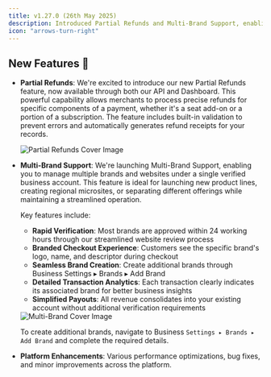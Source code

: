 ```yaml
---
title: v1.27.0 (26th May 2025)
description: Introduced Partial Refunds and Multi-Brand Support, enabling merchants to manage multiple brands and websites under a single verified business account.
icon: "arrows-turn-right"
---
```


## New Features 🚀

- **Partial Refunds**: We're excited to introduce our new Partial Refunds feature, now available through both our API and Dashboard. This powerful capability allows merchants to process precise refunds for specific components of a payment, whether it's a seat add-on or a portion of a subscription. The feature includes built-in validation to prevent errors and automatically generates refund receipts for your records.
  <Frame>
    <img src="/images/changelog/partial_refunds.png" alt="Partial Refunds Cover Image"/>
  </Frame>

- **Multi-Brand Support**: We're launching Multi-Brand Support, enabling you to manage multiple brands and websites under a single verified business account. This feature is ideal for launching new product lines, creating regional microsites, or separating different offerings while maintaining a streamlined operation.

  Key features include:
  - **Rapid Verification**: Most brands are approved within 24 working hours through our streamlined website review process
  - **Branded Checkout Experience**: Customers see the specific brand's logo, name, and descriptor during checkout
  - **Seamless Brand Creation**: Create additional brands through Business Settings ▸ Brands ▸ Add Brand
  - **Detailed Transaction Analytics**: Each transaction clearly indicates its associated brand for better business insights
  - **Simplified Payouts**: All revenue consolidates into your existing account without additional verification requirements

  <Frame>
    <img src="/images/changelog/brands.png" alt="Multi-Brand Cover Image"/>
  </Frame>

  To create additional brands, navigate to Business `Settings ▸ Brands ▸ Add Brand` and complete the required details.

- **Platform Enhancements**: Various performance optimizations, bug fixes, and minor improvements across the platform.